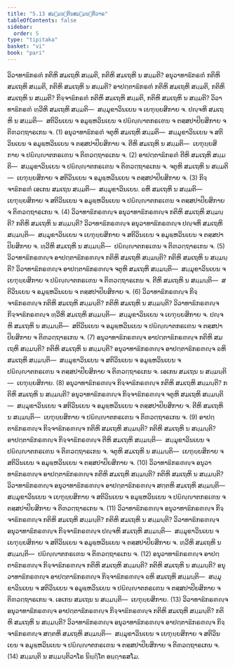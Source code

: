 ```yaml
---
title: "5.13 ສມ຺ມນ຺ຕິນສມ຺ມນ຺ຕິວາຣ"
tableOfContents: false
sidebar:
  order: 5
type: "tipitaka"
basket: "vi"
book: "pari"
---
```



<DynamicBreadcrumb />

<Division number="308" book="pari">

<Paragraph number="1347" book="pari">
ວິວາທາຘິກຣຓໍ ກຕິຫິ ສມເຖຫິ ສມ຺ມຕິ, ກຕິຫິ ສມເຖຫິ ນ ສມ຺ມຕິ? ອນຸວາທາຘິກຣຓໍ ກຕິຫິ ສມເຖຫິ ສມ຺ມຕິ, ກຕິຫິ ສມເຖຫິ ນ ສມ຺ມຕິ? ອາປຕ຺ຕາຘິກຣຓໍ ກຕິຫິ ສມເຖຫິ ສມ຺ມຕິ, ກຕິຫິ ສມເຖຫິ ນ ສມ຺ມຕິ? ກິຈ຺ຈາຘິກຣຓໍ ກຕິຫິ ສມເຖຫິ ສມ຺ມຕິ, ກຕິຫິ ສມເຖຫິ ນ ສມ຺ມຕິ?
</Paragraph>

<Paragraph number="1348" book="pari">
ວິວາທາຘິກຣຓໍ ທ຺ວີຫິ ສມເຖຫິ ສມ຺ມຕິ—  ສມ຺ມຸຂາວິນເຍນ ຈ ເຍຠຸຍ຺ຍສິກາຍ ຈ. ປຎ຺ຈຫິ ສມເຖຫິ ນ ສມ຺ມຕິ—  ສຕິວິນເຍນ ຈ ອມູຬ຺ຫວິນເຍນ ຈ ປຏິຎ຺ຎາຕກຣເຓນ ຈ ຕສ຺ສປາປິຍສິກາຍ ຈ ຕິຓວຕ຺ຖາຣເກນ ຈ. (1)
</Paragraph>

<Paragraph number="1349" book="pari">
ອນຸວາທາຘິກຣຓໍ ຈຕູຫິ ສມເຖຫິ ສມ຺ມຕິ—  ສມ຺ມຸຂາວິນເຍນ ຈ ສຕິວິນເຍນ ຈ ອມູຬ຺ຫວິນເຍນ ຈ ຕສ຺ສປາປິຍສິກາຍ ຈ. ຕີຫິ ສມເຖຫິ ນ ສມ຺ມຕິ—  ເຍຠຸຍ຺ຍສິກາຍ ຈ ປຏິຎ຺ຎາຕກຣເຓນ ຈ ຕິຓວຕ຺ຖາຣເກນ ຈ. (2)
</Paragraph>

<Paragraph number="1350" book="pari">
ອາປຕ຺ຕາຘິກຣຓໍ ຕີຫິ ສມເຖຫິ ສມ຺ມຕິ—  ສມ຺ມຸຂາວິນເຍນ ຈ ປຏິຎ຺ຎາຕກຣເຓນ ຈ ຕິຓວຕ຺ຖາຣເກນ ຈ. ຈຕູຫິ ສມເຖຫິ ນ ສມ຺ມຕິ—  ເຍຠຸຍ຺ຍສິກາຍ ຈ ສຕິວິນເຍນ ຈ ອມູຬ຺ຫວິນເຍນ ຈ ຕສ຺ສປາປິຍສິກາຍ ຈ. (3)
</Paragraph>

<Paragraph number="1351" book="pari">
ກິຈ຺ຈາຘິກຣຓໍ ເອເກນ ສມເຖນ ສມ຺ມຕິ—  ສມ຺ມຸຂາວິນເຍນ. ຉຫິ ສມເຖຫິ ນ ສມ຺ມຕິ—  ເຍຠຸຍ຺ຍສິກາຍ ຈ ສຕິວິນເຍນ ຈ ອມູຬ຺ຫວິນເຍນ ຈ ປຏິຎ຺ຎາຕກຣເຓນ ຈ ຕສ຺ສປາປິຍສິກາຍ ຈ ຕິຓວຕ຺ຖາຣເກນ ຈ. (4)
</Paragraph>

<Paragraph number="1352" book="pari">
ວິວາທາຘິກຣຓຎ຺ຈ ອນຸວາທາຘິກຣຓຎ຺ຈ ກຕິຫິ ສມເຖຫິ ສມ຺ມນ຺ຕິ? ກຕິຫິ ສມເຖຫິ ນ ສມ຺ມນ຺ຕິ? ວິວາທາຘິກຣຓຎ຺ຈ ອນຸວາທາຘິກຣຓຎ຺ຈ ປຎ຺ຈຫິ ສມເຖຫິ ສມ຺ມນ຺ຕິ—  ສມ຺ມຸຂາວິນເຍນ ຈ ເຍຠຸຍ຺ຍສິກາຍ ຈ ສຕິວິນເຍນ ຈ ອມູຬ຺ຫວິນເຍນ ຈ ຕສ຺ສປາປິຍສິກາຍ ຈ. ທ຺ວີຫິ ສມເຖຫິ ນ ສມ຺ມນ຺ຕິ—  ປຏິຎ຺ຎາຕກຣເຓນ ຈ ຕິຓວຕ຺ຖາຣເກນ ຈ. (5)
</Paragraph>

<Paragraph number="1353" book="pari">
ວິວາທາຘິກຣຓຎ຺ຈ ອາປຕ຺ຕາຘິກຣຓຎ຺ຈ ກຕິຫິ ສມເຖຫິ ສມ຺ມນ຺ຕິ? ກຕິຫິ ສມເຖຫິ ນ ສມ຺ມນ຺ຕິ? ວິວາທາຘິກຣຓຎ຺ຈ ອາປຕ຺ຕາຘິກຣຓຎ຺ຈ ຈຕູຫິ ສມເຖຫິ ສມ຺ມນ຺ຕິ—  ສມ຺ມຸຂາວິນເຍນ ຈ ເຍຠຸຍ຺ຍສິກາຍ ຈ ປຏິຎ຺ຎາຕກຣເຓນ ຈ ຕິຓວຕ຺ຖາຣເກນ ຈ. ຕີຫິ ສມເຖຫິ ນ ສມ຺ມນ຺ຕິ—  ສຕິວິນເຍນ ຈ ອມູຬ຺ຫວິນເຍນ ຈ ຕສ຺ສປາປິຍສິກາຍ ຈ. (6)
</Paragraph>

<Paragraph number="1354" book="pari">
ວິວາທາຘິກຣຓຎ຺ຈ ກິຈ຺ຈາຘິກຣຓຎ຺ຈ ກຕິຫິ ສມເຖຫິ ສມ຺ມນ຺ຕິ? ກຕິຫິ ສມເຖຫິ ນ ສມ຺ມນ຺ຕິ? ວິວາທາຘິກຣຓຎ຺ຈ ກິຈ຺ຈາຘິກຣຓຎ຺ຈ ທ຺ວີຫິ ສມເຖຫິ ສມ຺ມນ຺ຕິ—  ສມ຺ມຸຂາວິນເຍນ ຈ ເຍຠຸຍ຺ຍສິກາຍ ຈ. ປຎ຺ຈຫິ ສມເຖຫິ ນ ສມ຺ມນ຺ຕິ—  ສຕິວິນເຍນ ຈ ອມູຬ຺ຫວິນເຍນ ຈ ປຏິຎ຺ຎາຕກຣເຓນ ຈ ຕສ຺ສປາປິຍສິກາຍ ຈ ຕິຓວຕ຺ຖາຣເກນ ຈ. (7)
</Paragraph>

<Paragraph number="1355" book="pari">
ອນຸວາທາຘິກຣຓຎ຺ຈ ອາປຕ຺ຕາຘິກຣຓຎ຺ຈ ກຕິຫິ ສມເຖຫິ ສມ຺ມນ຺ຕິ? ກຕິຫິ ສມເຖຫິ ນ ສມ຺ມນ຺ຕິ? ອນຸວາທາຘິກຣຓຎ຺ຈ ອາປຕ຺ຕາຘິກຣຓຎ຺ຈ ຉຫິ ສມເຖຫິ ສມ຺ມນ຺ຕິ—  ສມ຺ມຸຂາວິນເຍນ ຈ ສຕິວິນເຍນ ຈ ອມູຬ຺ຫວິນເຍນ ຈ ປຏິຎ຺ຎາຕກຣເຓນ ຈ ຕສ຺ສປາປິຍສິກາຍ ຈ ຕິຓວຕ຺ຖາຣເກນ ຈ. ເອເກນ ສມເຖນ ນ ສມ຺ມນ຺ຕິ—  ເຍຠຸຍ຺ຍສິກາຍ. (8)
</Paragraph>

<Paragraph number="1356" book="pari">
ອນຸວາທາຘິກຣຓຎ຺ຈ ກິຈ຺ຈາຘິກຣຓຎ຺ຈ ກຕິຫິ ສມເຖຫິ ສມ຺ມນ຺ຕິ? ກຕິຫິ ສມເຖຫິ ນ ສມ຺ມນ຺ຕິ? ອນຸວາທາຘິກຣຓຎ຺ຈ ກິຈ຺ຈາຘິກຣຓຎ຺ຈ ຈຕູຫິ ສມເຖຫິ ສມ຺ມນ຺ຕິ—  ສມ຺ມຸຂາວິນເຍນ ຈ ສຕິວິນເຍນ ຈ ອມູຬ຺ຫວິນເຍນ ຈ ຕສ຺ສປາປິຍສິກາຍ ຈ. ຕີຫິ ສມເຖຫິ ນ ສມ຺ມນ຺ຕິ—  ເຍຠຸຍ຺ຍສິກາຍ ຈ ປຏິຎ຺ຎາຕກຣເຓນ ຈ ຕິຓວຕ຺ຖາຣເກນ ຈ. (9)
</Paragraph>

<Paragraph number="1357" book="pari">
ອາປຕ຺ຕາຘິກຣຓຎ຺ຈ ກິຈ຺ຈາຘິກຣຓຎ຺ຈ ກຕິຫິ ສມເຖຫິ ສມ຺ມນ຺ຕິ? ກຕິຫິ ສມເຖຫິ ນ ສມ຺ມນ຺ຕິ? ອາປຕ຺ຕາຘິກຣຓຎ຺ຈ ກິຈ຺ຈາຘິກຣຓຎ຺ຈ ຕີຫິ ສມເຖຫິ ສມ຺ມນ຺ຕິ—  ສມ຺ມຸຂາວິນເຍນ ຈ ປຏິຎ຺ຎາຕກຣເຓນ ຈ ຕິຓວຕ຺ຖາຣເກນ ຈ. ຈຕູຫິ ສມເຖຫິ ນ ສມ຺ມນ຺ຕິ—  ເຍຠຸຍ຺ຍສິກາຍ ຈ ສຕິວິນເຍນ ຈ ອມູຬ຺ຫວິນເຍນ ຈ ຕສ຺ສປາປິຍສິກາຍ ຈ. (10)
</Paragraph>

<Paragraph number="1358" book="pari">
ວິວາທາຘິກຣຓຎ຺ຈ ອນຸວາທາຘິກຣຓຎ຺ຈ ອາປຕ຺ຕາຘິກຣຓຎ຺ຈ ກຕິຫິ ສມເຖຫິ ສມ຺ມນ຺ຕິ? ກຕິຫິ ສມເຖຫິ ນ ສມ຺ມນ຺ຕິ? ວິວາທາຘິກຣຓຎ຺ຈ ອນຸວາທາຘິກຣຓຎ຺ຈ ອາປຕ຺ຕາຘິກຣຓຎ຺ຈ ສຕ຺ຕຫິ ສມເຖຫິ ສມ຺ມນ຺ຕິ—  ສມ຺ມຸຂາວິນເຍນ ຈ ເຍຠຸຍ຺ຍສິກາຍ ຈ ສຕິວິນເຍນ ຈ ອມູຬ຺ຫວິນເຍນ ຈ ປຏິຎ຺ຎາຕກຣເຓນ ຈ ຕສ຺ສປາປິຍສິກາຍ ຈ ຕິຓວຕ຺ຖາຣເກນ ຈ. (11)
</Paragraph>

<Paragraph number="1359" book="pari">
ວິວາທາຘິກຣຓຎ຺ຈ ອນຸວາທາຘິກຣຓຎ຺ຈ ກິຈ຺ຈາຘິກຣຓຎ຺ຈ ກຕິຫິ ສມເຖຫິ ສມ຺ມນ຺ຕິ? ກຕິຫິ ສມເຖຫິ ນ ສມ຺ມນ຺ຕິ? ວິວາທາຘິກຣຓຎ຺ຈ ອນຸວາທາຘິກຣຓຎ຺ຈ ກິຈ຺ຈາຘິກຣຓຎ຺ຈ ປຎ຺ຈຫິ ສມເຖຫິ ສມ຺ມນ຺ຕິ—  ສມ຺ມຸຂາວິນເຍນ ຈ ເຍຠຸຍ຺ຍສິກາຍ ຈ ສຕິວິນເຍນ ຈ ອມູຬ຺ຫວິນເຍນ ຈ ຕສ຺ສປາປິຍສິກາຍ ຈ. ທ຺ວີຫິ ສມເຖຫິ ນ ສມ຺ມນ຺ຕິ—  ປຏິຎ຺ຎາຕກຣເຓນ ຈ ຕິຓວຕ຺ຖາຣເກນ ຈ. (12)
</Paragraph>

<Paragraph number="1360" book="pari">
ອນຸວາທາຘິກຣຓຎ຺ຈ ອາປຕ຺ຕາຘິກຣຓຎ຺ຈ ກິຈ຺ຈາຘິກຣຓຎ຺ຈ ກຕິຫິ ສມເຖຫິ ສມ຺ມນ຺ຕິ? ກຕິຫິ ສມເຖຫິ ນ ສມ຺ມນ຺ຕິ? ອນຸວາທາຘິກຣຓຎ຺ຈ ອາປຕ຺ຕາຘິກຣຓຎ຺ຈ ກິຈ຺ຈາຘິກຣຓຎ຺ຈ ຉຫິ ສມເຖຫິ ສມ຺ມນ຺ຕິ—  ສມ຺ມຸຂາວິນເຍນ ຈ ສຕິວິນເຍນ ຈ ອມູຬ຺ຫວິນເຍນ ຈ ປຏິຎ຺ຎາຕກຣເຓນ ຈ ຕສ຺ສປາປິຍສິກາຍ ຈ ຕິຓວຕ຺ຖາຣເກນ ຈ. ເອເກນ ສມເຖນ ນ ສມ຺ມນ຺ຕິ—  ເຍຠຸຍ຺ຍສິກາຍ. (13)
</Paragraph>

<Paragraph number="1361" book="pari">
ວິວາທາຘິກຣຓຎ຺ຈ ອນຸວາທາຘິກຣຓຎ຺ຈ ອາປຕ຺ຕາຘິກຣຓຎ຺ຈ ກິຈ຺ຈາຘິກຣຓຎ຺ຈ ກຕິຫິ ສມເຖຫິ ສມ຺ມນ຺ຕິ? ກຕິຫິ ສມເຖຫິ ນ ສມ຺ມນ຺ຕິ? ວິວາທາຘິກຣຓຎ຺ຈ ອນຸວາທາຘິກຣຓຎ຺ຈ ອາປຕ຺ຕາຘິກຣຓຎ຺ຈ ກິຈ຺ຈາຘິກຣຓຎ຺ຈ ສຕ຺ຕຫິ ສມເຖຫິ ສມ຺ມນ຺ຕິ—  ສມ຺ມຸຂາວິນເຍນ ຈ ເຍຠຸຍ຺ຍສິກາຍ ຈ ສຕິວິນເຍນ ຈ ອມູຬ຺ຫວິນເຍນ ຈ ປຏິຎ຺ຎາຕກຣເຓນ ຈ ຕສ຺ສປາປິຍສິກາຍ ຈ ຕິຓວຕ຺ຖາຣເກນ ຈ. (14)

</Paragraph>
</Division>

<Paragraph number="1362" type="center" book="pari">
ສມ຺ມນ຺ຕິ ນ ສມ຺ມນ຺ຕິວາໂຣ ນິຏ຺ຐິໂຕ ອຏ຺ຐາຣສໂມ.
</Paragraph>